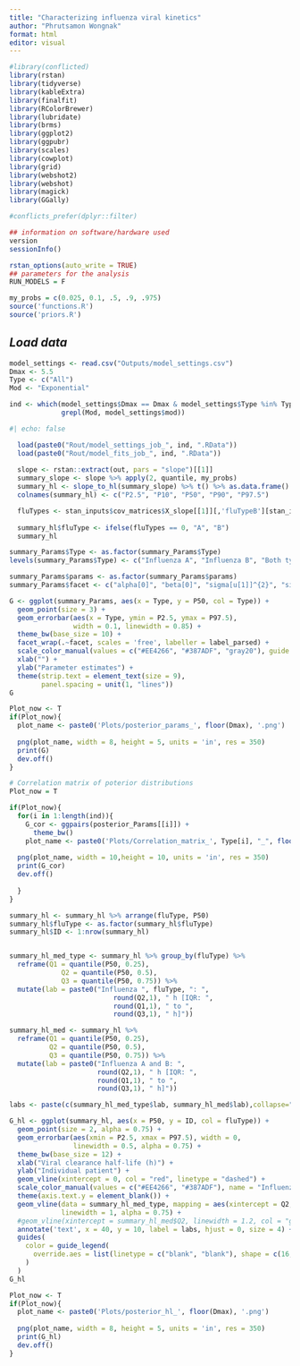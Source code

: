 ```yaml
---
title: "Characterizing influenza viral kinetics"
author: "Phrutsamon Wongnak"
format: html
editor: visual
---
```


```r
#library(conflicted)
library(rstan)
library(tidyverse)
library(kableExtra)
library(finalfit)
library(RColorBrewer)
library(lubridate)
library(brms)
library(ggplot2)
library(ggpubr)
library(scales)
library(cowplot)
library(grid)
library(webshot2)
library(webshot)
library(magick)
library(GGally)

#conflicts_prefer(dplyr::filter)

## information on software/hardware used
version
sessionInfo()

rstan_options(auto_write = TRUE)
## parameters for the analysis
RUN_MODELS = F

my_probs = c(0.025, 0.1, .5, .9, .975)
source('functions.R')
source('priors.R')
```

## *Load data*

```r
model_settings <- read.csv("Outputs/model_settings.csv")
Dmax <- 5.5
Type <- c("All")
Mod <- "Exponential" 

ind <- which(model_settings$Dmax == Dmax & model_settings$Type %in% Type &
             grepl(Mod, model_settings$mod))
```

```r
#| echo: false

  load(paste0("Rout/model_settings_job_", ind, ".RData"))
  load(paste0("Rout/model_fits_job_", ind, ".RData"))  
  
  slope <- rstan::extract(out, pars = "slope")[[1]] 
  summary_slope <- slope %>% apply(2, quantile, my_probs)
  summary_hl <- slope_to_hl(summary_slope) %>% t() %>% as.data.frame()
  colnames(summary_hl) <- c("P2.5", "P10", "P50", "P90", "P97.5")

  fluTypes <- stan_inputs$cov_matrices$X_slope[[1]][,'fluTypeB'][stan_inputs$analysis_data_stan$ind_start]
  
  summary_hl$fluType <- ifelse(fluTypes == 0, "A", "B")
  summary_hl
```

```r
summary_Params$Type <- as.factor(summary_Params$Type)
levels(summary_Params$Type) <- c("Influenza A", "Influenza B", "Both types")

summary_Params$params <- as.factor(summary_Params$params)
summary_Params$facet <- c("alpha[0]", "beta[0]", "sigma[u[1]]^{2}", "sigma[u[2]]^{2}", "sigma[logvl]")[as.numeric(summary_Params$params)]

```

```r
G <- ggplot(summary_Params, aes(x = Type, y = P50, col = Type)) +
  geom_point(size = 3) +
  geom_errorbar(aes(x = Type, ymin = P2.5, ymax = P97.5),
                width = 0.1, linewidth = 0.85) +
  theme_bw(base_size = 10) +
  facet_wrap(.~facet, scales = 'free', labeller = label_parsed) +
  scale_color_manual(values = c("#EE4266", "#387ADF", "gray20"), guide = NULL) +
  xlab("") +
  ylab("Parameter estimates") +
  theme(strip.text = element_text(size = 9),
        panel.spacing = unit(1, "lines")) 
G
```

```r
Plot_now <- T
if(Plot_now){
  plot_name <- paste0('Plots/posterior_params_', floor(Dmax), '.png')
  
  png(plot_name, width = 8, height = 5, units = 'in', res = 350)
  print(G)
  dev.off()  
}
```

```r
# Correlation matrix of poterior distributions
Plot_now = T

if(Plot_now){
  for(i in 1:length(ind)){
    G_cor <- ggpairs(posterior_Params[[i]]) +
      theme_bw()
    plot_name <- paste0('Plots/Correlation_matrix_', Type[i], "_", floor(Dmax), '.png')
  
  png(plot_name, width = 10,height = 10, units = 'in', res = 350)
  print(G_cor)
  dev.off() 
    
  }
}
```

```r
summary_hl <- summary_hl %>% arrange(fluType, P50)
summary_hl$fluType <- as.factor(summary_hl$fluType)
summary_hl$ID <- 1:nrow(summary_hl)


summary_hl_med_type <- summary_hl %>% group_by(fluType) %>%
  reframe(Q1 = quantile(P50, 0.25),
             Q2 = quantile(P50, 0.5),
             Q3 = quantile(P50, 0.75)) %>%
  mutate(lab = paste0("Influenza ", fluType, ": ",
                          round(Q2,1), " h [IQR: ",
                          round(Q1,1), " to ",
                          round(Q3,1), " h]"))

summary_hl_med <- summary_hl %>%
  reframe(Q1 = quantile(P50, 0.25),
          Q2 = quantile(P50, 0.5),
          Q3 = quantile(P50, 0.75)) %>%
  mutate(lab = paste0("Influenza A and B: ",
                      round(Q2,1), " h [IQR: ",
                      round(Q1,1), " to ",
                      round(Q3,1), " h]"))

labs <- paste(c(summary_hl_med_type$lab, summary_hl_med$lab),collapse="\n")
```

```r
G_hl <- ggplot(summary_hl, aes(x = P50, y = ID, col = fluType)) +
  geom_point(size = 2, alpha = 0.75) +
  geom_errorbar(aes(xmin = P2.5, xmax = P97.5), width = 0,
                linewidth = 0.5, alpha = 0.75) +
  theme_bw(base_size = 12) +
  xlab("Viral clearance half-life (h)") +
  ylab("Individual patient") +
  geom_vline(xintercept = 0, col = "red", linetype = "dashed") +
  scale_color_manual(values = c("#EE4266", "#387ADF"), name = "Influenza type") +
  theme(axis.text.y = element_blank()) +
  geom_vline(data = summary_hl_med_type, mapping = aes(xintercept = Q2, col=fluType),
             linewidth = 1, alpha = 0.75) +
  #geom_vline(xintercept = summary_hl_med$Q2, linewidth = 1.2, col = "gray20") +
  annotate('text', x = 40, y = 10, label = labs, hjust = 0, size = 4) +
  guides(
    color = guide_legend(
      override.aes = list(linetype = c("blank", "blank"), shape = c(16, 16))
    )
  )
G_hl
```

```r
Plot_now <- T
if(Plot_now){
  plot_name <- paste0('Plots/posterior_hl_', floor(Dmax), '.png')
  
  png(plot_name, width = 8, height = 5, units = 'in', res = 350)
  print(G_hl)
  dev.off()  
}
```
